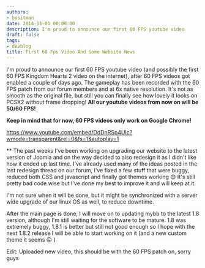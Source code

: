 ```yaml
---
authors:
- bositman
date: 2014-11-01 00:00:00
description: I'm proud to announce our first 60 FPS youtube video
draft: false
tags:
- devblog
title: First 60 Fps Video And Some Website News
---
```


I'm proud to announce our first 60 FPS youtube video (and possibly the
first 60 FPS Kingdom Hearts 2 video on the internet), after 60 FPS
videos got enabled a couple of days ago. The gameplay has been recorded
with the 60 FPS patch from our forum members and at 6x native
resolution. It's not as smooth as the original file, but still you can
finally see how lovely it looks on PCSX2 without frame dropping! **All
our youtube videos from now on will be 50/60 FPS!**

<!-- truncate -->

**Keep in mind that for now, 60 FPS videos only work on Google Chrome!**

https://www.youtube.com/embed/DdDnRSp4UIc?wmode=transparent&rel=0&fs=1&autoplay=1


** The past weeks I've been working on upgrading our website to the
latest version of Joomla and on the way decided to also redesign it as I
didn't like how it ended up last time. I've already used many of the
ideas posted in the last redesign thread on our forum, I've fixed a few
stuff that were buggy, reduced both CSS and javascript and finally got
themes working
😊 It's still pretty bad code wise but I've done
my best to improve it and will keep at it.

I'm not sure when it will be done, but it might be synchronized with a
server wide upgrade of our linux OS as well, to reduce downtime.

After the main page is done, I will move on to updating mybb to the
latest 1.8 version, although I'm still waiting for the software to be
mature. 1.8 was extremely buggy, 1.8.1 is better but still not good
enough so I hope with the next 1.8.2 release I will be able to start
working on it (and a new custom theme it seems
😛 )

Edit: Uploaded new video, this should be with the 60 FPS patch on, sorry
guys